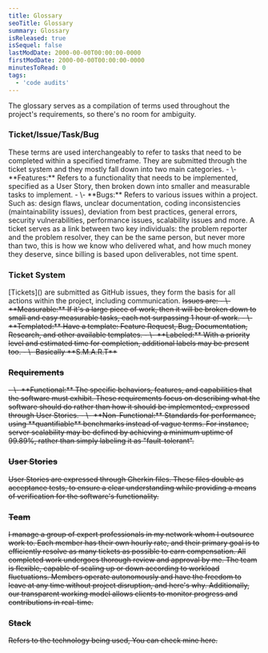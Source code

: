 ```yaml
---
title: Glossary
seoTitle: Glossary
summary: Glossary
isReleased: true
isSequel: false
lastModDate: 2000-00-00T00:00:00-0000
firstModDate: 2000-00-00T00:00:00-0000
minutesToRead: 0
tags:
  - 'code audits'
---
```

<C>
The glossary serves as a compilation of terms used throughout the project's requirements, so there's no room for ambiguity.
</C>
<H3 id="ticket">Ticket/Issue/Task/Bug</H3>
<C>
These terms are used interchangeably to refer to tasks that need to be completed within a specified <L href="/services/deadlines">timeframe.</L> They are submitted through the <L href="#ticket-system">ticket system</L> and they mostly fall down into two main categories.
<S2/>
- \- **Features:** Refers to a functionality that needs to be implemented, specified as a <L href="/services/glossary#user-stories">User Story</L>, then broken down into smaller and measurable tasks to implement.
- \- **Bugs:** Refers to various issues within a project. Such as: design flaws, unclear documentation, coding inconsistencies (maintainability issues), deviation from best practices, general errors, security vulnerabilities, performance issues, scalability issues and more.
<S2/>
A ticket serves as a link between two key individuals: the problem reporter and the problem resolver, they can be the same person, but never more than two, this is how we know who delivered what, and how much money they deserve, since <L href="/services/billing">billing</L> is based upon deliverables, not time spent.
</C>

<H3 id="ticket-system">Ticket System</H3>
<C>
 [Tickets]() are submitted as GitHub issues, they form the basis for all actions within the project, including <L href="/services/communication">communication.</L>
 <S/>
 Issues are:
 <S2/>
- \- **Measurable:**  If it's a large piece of work, then it will be broken down to small and easy measurable tasks, each not surpassing 1 hour of work.
- \- **Templated:** Have a template: Feature Request, Bug, Documentation, Research, and other  available templates.
- \- **Labeled:** With a <L href="/services/deadlines#prioritized">priority</L> level and estimated time for completion, additional labels may be present too.
- \- Basically <L href="https://en.wikipedia.org/wiki/SMART_criteria">**S.M.A.R.T**</L>
<S2/>
</C>



<H3 id="requirements">Requirements</H3>
<C>
- \- **Functional:** The specific behaviors, features, and capabilities that the software must exhibit. These requirements focus on describing what the software should do rather than how it should be implemented, expressed through <L href="/services/glossary#user-stories">User Stories.</L>
- \- **Non-Functional:**  Standards for performance, using **quantifiable** benchmarks instead of vague terms. For instance, server scalability may be defined by achieving a minimum uptime of 99.89%, rather than simply labeling it as "fault-tolerant".

</C>
<H3 id="user-stories">User Stories</H3>
<C>
<L href="https://www.atlassian.com/agile/project-management/user-stories">User Stories</L> are expressed through <L href="https://cucumber.io/docs/gherkin">Gherkin</L> files. These files double as acceptance tests, to ensure a clear understanding while providing a means of verification for the software's functionality.
</C>
<H3 id="team">Team</H3>
<C>
I manage a group of expert professionals in my network whom I outsource work to. Each member has their own <L href="/services/billing#task-cost">hourly rate,</L> and their primary goal is to efficiently resolve as many <L href="#tickets">tickets</L> as possible to earn compensation. All completed work undergoes thorough review and approval by me. The team is flexible, capable of scaling up or down according to workload fluctuations. Members operate autonomously and have the freedom to leave at any time without project disruption, and here's <L href="/blog/code-silos">why</L>. Additionally, our <L href="/services/transparency">transparent</L> working model allows clients to monitor progress and contributions in real-time.
</C>


<H3 id="stack">Stack</H3>
<C>
Refers to the technology being used, You can check mine <L href="/about">here.</L>
</C>


